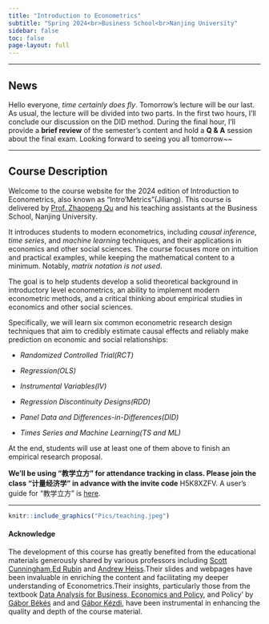 ```yaml
---
title: "Introduction to Econometrics"
subtitle: "Spring 2024<br>Business School<br>Nanjing University"
sidebar: false
toc: false
page-layout: full
---
```


------------------------------------------------------------------------

## News

::: callout-important
Hello everyone, *time certainly does fly*. Tomorrow's lecture will be our last. As usual, the lecture will be divided into two parts. In the first two hours, I'll conclude our discussion on the DID method. During the final hour, I'll provide a **brief review** of the semester's content and hold a **Q & A** session about the final exam. Looking forward to seeing you all tomorrow~~
:::

------------------------------------------------------------------------

## Course Description

Welcome to the course website for the 2024 edition of Introduction to Econometrics, also known as "Intro'Metrics"(Jiliang). This course is delivered by [Prof. Zhaopeng Qu](https://byelenin.github.io/zh/index.html) and his teaching assistants at the Business School, Nanjing University.

It introduces students to modern econometrics, including *causal inference*, *time series*, and *machine learning* techniques, and their applications in economics and other social sciences. The course focuses more on intuition and practical examples, while keeping the mathematical content to a minimum. Notably, *matrix notation is not used*.

The goal is to help students develop a solid theoretical background in introductory level econometrics, an ability to implement modern econometric methods, and a critical thinking about empirical studies in economics and other social sciences.

Specifically, we will learn six common econometric research design techniques that aim to credibly estimate causal effects and reliably make prediction on economic and social relationships:

-   *Randomized Controlled Trial(RCT)*

-   *Regression(OLS)*

-   *Instrumental Variables(IV)*

-   *Regression Discontinuity Designs(RDD)*

-   *Panel Data and Differences-in-Differences(DID)*

-   *Times Series and Machine Learning(TS and ML)*

At the end, students will use at least one of them above to finish an empirical research proposal.

::: callout-important
**We'll be using “教学立方” for attendance tracking in class. Please join the class "计量经济学" in advance with the invite code** H5K8XZFV. A user's guide for “教学立方” is [here](https://jw.nju.edu.cn/_upload/article/files/85/e3/7182ffda42e3bdd6ec9057b3317d/04c25f3e-cf2f-4c3e-9335-62802290fa3a.pdf).
:::

------------------------------------------------------------------------

```r
knitr::include_graphics("Pics/teaching.jpeg")
```

#### Acknowledge

The development of this course has greatly benefited from the educational materials generously shared by various professors including [Scott Cunningham](https://www.scunning.com/),[Ed Rubin](https://edrub.in) and [Andrew Heiss](https://www.andrewheiss.com).Their slides and webpages have been invaluable in enriching the content and facilitating my deeper understanding of Econometrics.Their insights, particularly those from the textbook [Data Analysis for Business, Economics and Policy](https://gabors-data-analysis.com), and Policy' by [Gábor Békés](https://sites.google.com/site/bekesg) and and [Gábor Kézdi](https://sites.google.com/accounts/SetOSID), have been instrumental in enhancing the quality and depth of the course material.
